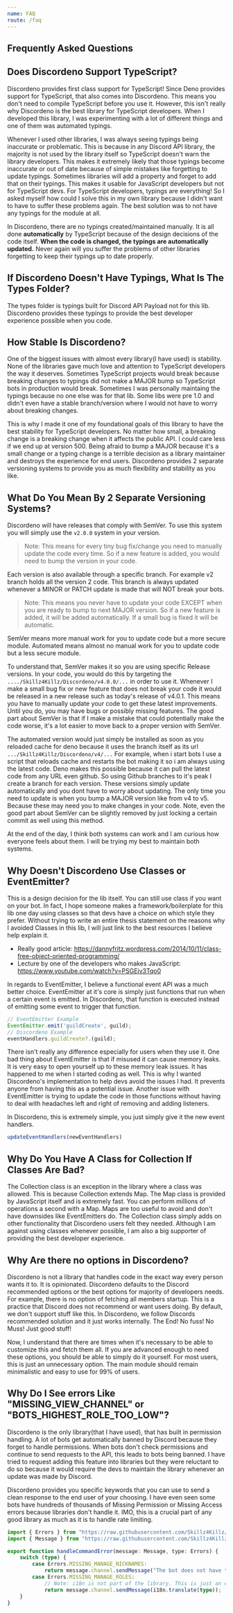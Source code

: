 ```yaml
---
name: FAQ
route: /faq
---
```


##  Frequently Asked Questions

## Does Discordeno Support TypeScript?

Discordeno provides first class support for TypeScript! Since Deno provides support for TypeScript, that also comes into Discordeno. This means you don't need to compile TypeScript before you use it. However, this isn't really why Discordeno is the best library for TypeScript developers. When I developed this library, I was experimenting with a lot of different things and one of them was automated typings.

Whenever I used other libraries, I was always seeing typings being inaccurate or problematic. This is because in any Discord API library, the majority is not used by the library itself so TypeScript doesn't warn the library developers. This makes it extremely likely that those typings become inaccurate or out of date because of simple mistakes like forgetting to update typings. Sometimes libraries will add a property and forget to add that on their typings. This makes it usable for JavaScript developers but not for TypeScript devs. For TypeScript developers, typings are everything! So I asked myself how could I solve this in my own library because I didn't want to have to suffer these problems again. The best solution was to not have any typings for the module at all.

In Discordeno, there are no typings created/maintained manually. It is all done **automatically** by TypeScript because of the design decisions of the code itself. **When the code is changed, the typings are automatically updated.** Never again will you suffer the problems of other libraries forgetting to keep their typings up to date properly.

## If Discordeno Doesn't Have Typings, What Is The Types Folder?

The types folder is typings built for Discord API Payload not for this lib. Discordeno provides these typings to provide the best developer experience possible when you code.

## How Stable Is Discordeno?

One of the biggest issues with almost every library(I have used) is stability. None of the libraries gave much love and attention to TypeScript developers the way it deserves. Sometimes TypeScript projects would break because breaking changes to typings did not make a MAJOR bump so TypeScript bots in production would break. Sometimes I was personally maintaing the typings because no one else was for that lib. Some libs were pre 1.0 and didn't even have a stable branch/version where I would not have to worry about breaking changes.

This is why I made it one of my foundational goals of this library to have the best stability for TypeScript developers. No matter how small, a breaking change is a breaking change when it affects the public API. I could care less if we end up at version 500. Being afraid to bump a MAJOR because it's a small change or a typing change is a terrible decision as a library maintainer and destroys the experience for end users. Discordeno provides 2 separate versioning systems to provide you as much flexibility and stability as you like.

## What Do You Mean By 2 Separate Versioning Systems?

Discordeno will have releases that comply with SemVer. To use this system you will simply use the `v2.0.0` system in your version.

> Note: This means for every tiny bug fix/change you need to manually update the code every time. So if a new feature is added, you would need to bump the version in your code.

Each version is also available through a specific branch. For example v2 branch holds all the version 2 code. This branch is always updated whenever a MINOR or PATCH update is made that will NOT break your bots.

> Note: This means you never have to update your code EXCEPT when you are ready to bump to next MAJOR version. So if a new feature is added, it will be added automatically. If a small bug is fixed it will be automatic.

SemVer means more manual work for you to update code but a more secure module. Automated means almost no manual work for you to update code but a less secure module.

To understand that, SemVer makes it so you are using specific Release versions. In your code, you would do this by targeting the `..../Skillz4Killz/Discordeno/v4.0.0/...` in order to use it. Whenever I make a small bug fix or new feature that does not break your code it would be released in a new release such as today's release of v4.0.1. This means you have to manually update your code to get these latest improvements. Until you do, you may have bugs or possibly missing features. The good part about SemVer is that if I make a mistake that could potentially make the code worse, it's a lot easier to move back to a proper version with SemVer.

The automated version would just simply be installed as soon as you reloaded cache for deno because it uses the branch itself as its url `.../Skillz4Killz/Discordeno/v4/...` For example, when i start bots I use a script that reloads cache and restarts the bot making it so i am always using the latest code. Deno makes this possible because it can pull the latest code from any URL even github. So using Github branches to it's peak I create a branch for each version. These versions simply update automatically and you dont have to worry about updating. The only time you need to update is when you bump a MAJOR version like from v4 to v5. Because these may need you to make changes in your code. Note, even the good part about SemVer can be slightly removed by just locking a certain commit as well using this method.

At the end of the day, I think both systems can work and I am curious how everyone feels about them. I will be trying my best to maintain both systems.

## Why Doesn't Discordeno Use Classes or EventEmitter?

This is a design decision for the lib itself. You can still use class if you want on your bot. In fact, I hope someone makes a framework/boilerplate for this lib one day using classes so that devs have a choice on which style they prefer. Without trying to write an entire thesis statement on the reasons why I avoided Classes in this lib, I will just link to the best resources I believe help explain it.

- Really good article: https://dannyfritz.wordpress.com/2014/10/11/class-free-object-oriented-programming/
- Lecture by one of the developers who makes JavaScript: https://www.youtube.com/watch?v=PSGEjv3Tqo0

In regards to EventEmitter, I believe a functional event API was a much better choice. EventEmitter at it's core is simply just functions that run when a certain event is emitted. In Discordeno, that function is executed instead of emitting some event to trigger that function.

```typescript
// EventEmitter Example
EventEmitter.emit('guildCreate', guild);
// Discordeno Example
eventHandlers.guildCreate?.(guild);
```
There isn't really any difference especially for users when they use it. One bad thing about EventEmitter is that if misused it can cause memory leaks. It is very easy to open yourself up to these memory leak issues. It has happened to me when I started coding as well. This is why I wanted Discordeno's implementation to help devs avoid the issues I had. It prevents anyone from having this as a potential issue. Another issue with EventEmitter is trying to update the code in those functions without having to deal with headaches left and right of removing and adding listeners.

In Discordeno, this is extremely simple, you just simply give it the new event handlers.

```typescript
updateEventHandlers(newEventHandlers)
```

## Why Do You Have A Class for Collection If Classes Are Bad?

The Collection class is an exception in the library where a class was allowed. This is because Collection extends Map. The Map class is provided by JavaScript itself and is extremely fast. You can perform millions of operations a second with a Map. Maps are too useful to avoid and don't have downsides like EventEmitters do. The Collection class simply adds on other functionality that Discordeno users felt they needed. Although I am against using classes whenever possible, I am also a big supporter of providing the best developer experience.

## Why Are there no options in Discordeno?

Discordeno is not a library that handles code in the exact way every person wants it to. It is opinionated. Discordeno defaults to the Discord recommended options or the best options for majority of developers needs. For example, there is no option of fetching all members startup. This is a practice that Discord does not recommend or want users doing. By default, we don't support stuff like this. In Discordeno, we follow Discords recommended solution and it just works internally. The End! No fuss! No Muss! Just good stuff!

Now, I understand that there are times when it's necessary to be able to customize this and fetch them all. If you are advanced enough to need these options, you should be able to simply do it yourself. For most users, this is just an unnecessary option. The main module should remain minimalistic and easy to use for 99% of users.

## Why Do I See errors Like "MISSING_VIEW_CHANNEL" or "BOTS_HIGHEST_ROLE_TOO_LOW"?

Discordeno is the only library(that I have used), that has built in permission handling. A lot of bots get automatically banned by Discord because they forget to handle permissions. When bots don't check permissions and continue to send requests to the API, this leads to bots being banned. I have tried to request adding this feature into libraries but they were reluctant to do so because it would require the devs to maintain the library whenever an update was made by Discord.

Discordeno provides you specific keywords that you can use to send a clean response to the end user of your choosing. I have even seen some bots have hundreds of thousands of Missing Permission or Missing Access errors because libraries don't handle it. IMO, this is a crucial part of any good library as much as it is to handle rate limiting.

```typescript
import { Errors } from "https://raw.githubusercontent.com/Skillz4Killz/Discordeno/v4/types/errors.ts";
import { Message } from "https://raw.githubusercontent.com/Skillz4Killz/Discordeno/v4/structures/message.ts";

export function handleCommandError(message: Message, type: Errors) {
	switch (type) {
		case Errors.MISSING_MANAGE_NICKNAMES:
			return message.channel.sendMessage("The bot does not have the necessary permission to manage/edit other user's nicknames. Grant the **MANAGE_NICKNAME** permission to the bot and try again.");
		case Errors.MISSING_MANAGE_ROLES:
			// Note: i18n is not part of the library. This is just an example of how you could use i18n for custom error responses.
			return message.channel.sendMessage(i18n.translate(type));
	}
}
```
